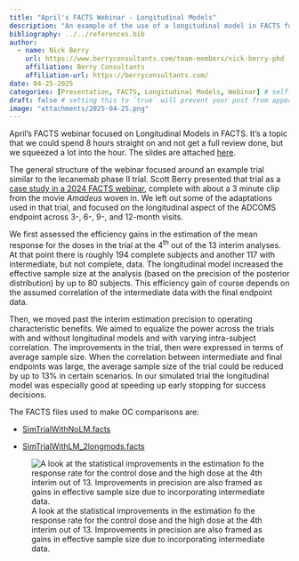 ```yaml
---
title: "April's FACTS Webinar - Longitudinal Models"
description: "An example of the use of a longitudinal model in FACTS focusing on the statistical efficiencies gained."
bibliography: ../../references.bib
author:
  - name: Nick Berry
    url: https://www.berryconsultants.com/team-members/nick-berry-phd
    affiliation: Berry Consultants
    affiliation-url: https://berryconsultants.com/
date: 04-25-2025
categories: [Presentation, FACTS, Longitudinal Models, Webinar] # self-defined categories
draft: false # setting this to `true` will prevent your post from appearing on your listing page until you're ready!
image: "attachments/2025-04-25.png"
---
```


April's FACTS webinar focused on Longitudinal Models in FACTS. It's a topic that we could spend 8 hours straight on and not get a full review done, but we squeezed a lot into the hour. The slides are attached [here](attachments/2025-04-25-Slides-Longitudinal-Models-in-FACTS.pdf){target="_blank"}.

The general structure of the webinar focused around an example trial similar to the lecanemab phase II trial. Scott Berry presented that trial as a [case study in a 2024 FACTS webinar](https://www.youtube.com/watch?v=9pmRCtbrYfQ), complete with about a 3 minute clip from the movie *Amadeus* woven in. We left out some of the adaptations used in that trial, and focused on the longitudinal aspect of the ADCOMS endpoint across 3-, 6-, 9-, and 12-month visits.

We first assessed the efficiency gains in the estimation of the mean response for the doses in the trial at the 4^th^ out of the 13 interim analyses. At that point there is roughly 194 complete subjects and another 117 with intermediate, but not complete, data. The longitudinal model increased the effective sample size at the analysis (based on the precision of the posterior distribution) by up to 80 subjects. This efficiency gain of course depends on the assumed correlation of the intermediate data with the final endpoint data.

Then, we moved past the interim estimation precision to operating characteristic benefits. We aimed to equalize the power across the trials with and without longitudinal models and with varying intra-subject correlation. The improvements in the trial, then were expressed in terms of average sample size. When the correlation between intermediate and final endpoints was large, the average sample size of the trial could be reduced by up to 13% in certain scenarios. In our simulated trial the longitudinal model was especially good at speeding up early stopping for success decisions.

The FACTS files used to make OC comparisons are:

- [SimTrialWithNoLM.facts](attachments/2025-04-25-SimTrialWithNoLM.facts)

- [SimTrialWithLM_2longmods.facts](attachments/2025-04-25-SimTrialWithLM_2longmods.facts)

![A look at the statistical improvements in the estimation fo the response rate for the control dose and the high dose at the 4th interim out of 13. Improvements in precision are also framed as gains in effective sample size due to incorporating intermediate data.](attachments/2025-04-25.png){#fig-fig1}